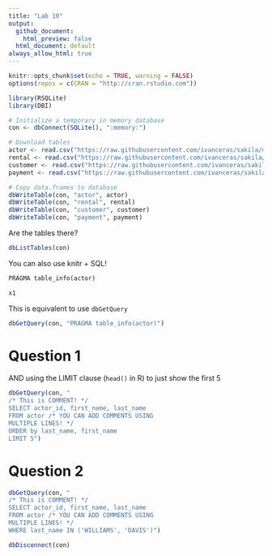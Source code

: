 ```yaml
---
title: "Lab 10"
output:
  github_document:
    html_preview: false
  html_document: default
always_allow_html: true
---
```


```r
knitr::opts_chunk$set(echo = TRUE, warning = FALSE)
options(repos = c(CRAN = "http://cran.rstudio.com"))
```

```r
library(RSQLite)
library(DBI)

# Initialize a temporary in memory database
con <- dbConnect(SQLite(), ":memory:")

# Download tables
actor <- read.csv("https://raw.githubusercontent.com/ivanceras/sakila/master/csv-sakila-db/actor.csv")
rental <- read.csv("https://raw.githubusercontent.com/ivanceras/sakila/master/csv-sakila-db/rental.csv")
customer <- read.csv("https://raw.githubusercontent.com/ivanceras/sakila/master/csv-sakila-db/customer.csv")
payment <- read.csv("https://raw.githubusercontent.com/ivanceras/sakila/master/csv-sakila-db/payment_p2007_01.csv")

# Copy data.frames to database
dbWriteTable(con, "actor", actor)
dbWriteTable(con, "rental", rental)
dbWriteTable(con, "customer", customer)
dbWriteTable(con, "payment", payment)
```

Are the tables there?

```r
dbListTables(con)
```

You can also use knitr + SQL!

```sql
PRAGMA table_info(actor)
```

```r
x1
```

This is equivalent to use `dbGetQuery`

```r
dbGetQuery(con, "PRAGMA table_info(actor)")
```


# Question 1

AND using the LIMIT clause (`head()` in R) to just show the first 5 

```r
dbGetQuery(con, "
/* This is COMMENT! */
SELECT actor_id, first_name, last_name
FROM actor /* YOU CAN ADD COMMENTS USING
MULTIPLE LINES! */
ORDER by last_name, first_name 
LIMIT 5")
```

# Question 2

```r
dbGetQuery(con, "
/* This is COMMENT! */
SELECT actor_id, first_name, last_name
FROM actor /* YOU CAN ADD COMMENTS USING
MULTIPLE LINES! */
WHERE last_name IN ('WILLIAMS', 'DAVIS')")
```

```r
dbDisconnect(con)
```
